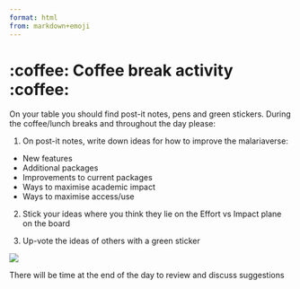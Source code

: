 ```yaml
---
format: html
from: markdown+emoji
---
```


# :coffee: Coffee break activity :coffee:

On your table you should find post-it notes, pens and green stickers. During the coffee/lunch breaks and throughout the day please:

1.  On post-it notes, write down ideas for how to improve the malariaverse:

-   New features
-   Additional packages
-   Improvements to current packages
-   Ways to maximise academic impact
-   Ways to maximise access/use

2.  Stick your ideas where you think they lie on the Effort vs Impact plane on the board

3.  Up-vote the ideas of others with a green sticker

![](presentations/images/impact_effort.png){fig-align="center"}

There will be time at the end of the day to review and discuss suggestions
